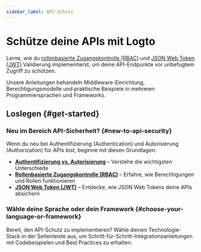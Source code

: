 ```yaml
---
sidebar_label: API-Schutz
---
```


# Schütze deine APIs mit Logto

Lerne, wie du [rollenbasierte Zugangskontrolle (RBAC)](/authorization/role-based-access-control) und [JSON Web Token (JWT)](https://auth.wiki/jwt) Validierung implementierst, um deine API-Endpunkte vor unbefugtem Zugriff zu schützen.

Unsere Anleitungen behandeln Middleware-Einrichtung, Berechtigungsmodelle und praktische Beispiele in mehreren Programmiersprachen und Frameworks.

## Loslegen \{#get-started}

### Neu im Bereich API-Sicherheit? \{#new-to-api-security}

Wenn du neu bei Authentifizierung (Authentication) und Autorisierung (Authorization) für APIs bist, beginne mit diesen Grundlagen:

- **[Authentifizierung vs. Autorisierung](/concepts/authn-vs-authz)** – Verstehe die wichtigsten Unterschiede
- **[Rollenbasierte Zugangskontrolle (RBAC)](/authorization/role-based-access-control)** – Erfahre, wie Berechtigungen und Rollen funktionieren
- **[JSON Web Token (JWT)](https://auth.wiki/jwt)** – Entdecke, wie JSON Web Tokens deine APIs absichern

### Wähle deine Sprache oder dein Framework \{#choose-your-language-or-framework}

Bereit, den API-Schutz zu implementieren? Wähle deinen Technologie-Stack in der Seitenleiste aus, um Schritt-für-Schritt-Integrationsanleitungen mit Codebeispielen und Best Practices zu erhalten.
